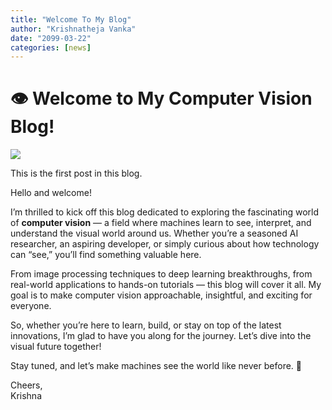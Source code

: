 ```yaml
---
title: "Welcome To My Blog"
author: "Krishnatheja Vanka"
date: "2099-03-22"
categories: [news]
---
```


# 👁️ Welcome to My Computer Vision Blog!

![](thumbnail.jpg)

This is the first post in this blog.

Hello and welcome!

I’m thrilled to kick off this blog dedicated to exploring the fascinating world of **computer vision** — a field where machines learn to see, interpret, and understand the visual world around us. Whether you’re a seasoned AI researcher, an aspiring developer, or simply curious about how technology can "see," you’ll find something valuable here.

From image processing techniques to deep learning breakthroughs, from real-world applications to hands-on tutorials — this blog will cover it all. My goal is to make computer vision approachable, insightful, and exciting for everyone.

So, whether you’re here to learn, build, or stay on top of the latest innovations, I’m glad to have you along for the journey. Let’s dive into the visual future together!  

Stay tuned, and let’s make machines see the world like never before. 🚀

Cheers, <br>
Krishna

